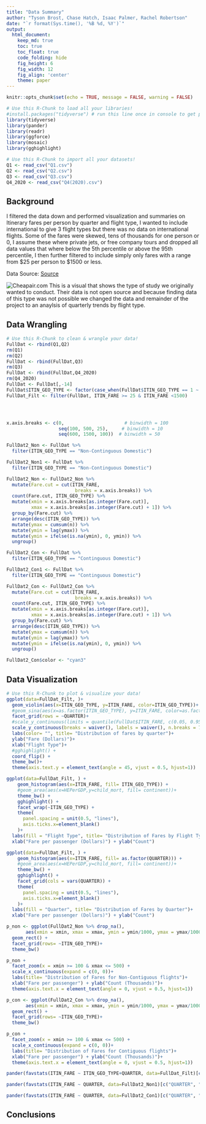 ```yaml
---
title: "Data Summary"
author: "Tyson Brost, Chase Hatch, Isaac Palmer, Rachel Robertson"
date: "`r format(Sys.time(), '%B %d, %Y')`"
output:
  html_document:  
    keep_md: true
    toc: true
    toc_float: true
    code_folding: hide
    fig_height: 6
    fig_width: 12
    fig_align: 'center'
    theme: paper
---
```


```r
knitr::opts_chunk$set(echo = TRUE, message = FALSE, warning = FALSE)
```

```r
# Use this R-Chunk to load all your libraries!
#install.packages("tidyverse") # run this line once in console to get package
library(tidyverse)
library(pander)
library(readr)
library(ggforce)
library(mosaic)
library(gghighlight)
```

```r
# Use this R-Chunk to import all your datasets!
Q1 <- read_csv("Q1.csv")
Q2 <- read_csv("Q2.csv")
Q3 <- read_csv("Q3.csv")
Q4_2020 <- read_csv("Q4(2020).csv")
```

## Background

I filtered the data down and performed visualization and summaries on Itinerary fares per person by quarter and flight type, I wanted to include international to give 3 flight types but there was no data on international flights. Some of the fares were skewed, tens of thousands for one person or 0, I assume these where private jets, or free company tours and dropped all data values that where below the 5th percentile or above the 95th percentile, I then further filtered to include simply only fares with a range from \$25 per person to \$1500 or less.

Data Source:
[Source](https://www.transtats.bts.gov/DL_SelectFields.asp?gnoyr_VQ=FKF&QO_fu146_anzr=b4vtv0%20n0q%20Qr56v0n6v10%20f748rB)

![Cheapair.com](Desired_Study.png)
This is a visual that shows the type of study we originally wanted to conduct. Their data is not open source and because finding data of this type was not possible we changed the data and remainder of the project to an anaylsis of quarterly trends by flight type.

## Data Wrangling

```r
# Use this R-Chunk to clean & wrangle your data!
FullDat <- rbind(Q1,Q2)
rm(Q1)
rm(Q2)
FullDat <- rbind(FullDat,Q3)
rm(Q3)
FullDat <- rbind(FullDat,Q4_2020)
rm(Q4_2020)
FullDat <- FullDat[,-14]
FullDat$ITIN_GEO_TYPE <- factor(case_when(FullDat$ITIN_GEO_TYPE == 1 ~ "Non-Continguous Domestic", FullDat$ITIN_GEO_TYPE == 2 ~ "Continguous Domestic"))
FullDat_Filt <- filter(FullDat, ITIN_FARE >= 25 & ITIN_FARE <1500)




x.axis.breaks <- c(0,                      # binwidth = 100
                   seq(100, 500, 25),     # binwidth = 10
                   seq(600, 1500, 100))  # binwidth = 50

FullDat2_Non <- FullDat %>%
  filter(ITIN_GEO_TYPE == "Non-Continguous Domestic")

FullDat2_Non1 <- FullDat %>%
  filter(ITIN_GEO_TYPE == "Non-Continguous Domestic")

FullDat2_Non <- FullDat2_Non %>%
  mutate(Fare.cut = cut(ITIN_FARE,
                         breaks = x.axis.breaks)) %>%
  count(Fare.cut, ITIN_GEO_TYPE) %>%
  mutate(xmin = x.axis.breaks[as.integer(Fare.cut)],
         xmax = x.axis.breaks[as.integer(Fare.cut) + 1]) %>%
  group_by(Fare.cut) %>%
  arrange(desc(ITIN_GEO_TYPE)) %>%
  mutate(ymax = cumsum(n)) %>%
  mutate(ymin = lag(ymax)) %>%
  mutate(ymin = ifelse(is.na(ymin), 0, ymin)) %>%
  ungroup()

FullDat2_Con <- FullDat %>%
  filter(ITIN_GEO_TYPE == "Continguous Domestic")

FullDat2_Con1 <- FullDat %>%
  filter(ITIN_GEO_TYPE == "Continguous Domestic")

FullDat2_Con <- FullDat2_Con %>%
  mutate(Fare.cut = cut(ITIN_FARE,
                         breaks = x.axis.breaks)) %>%
  count(Fare.cut, ITIN_GEO_TYPE) %>%
  mutate(xmin = x.axis.breaks[as.integer(Fare.cut)],
         xmax = x.axis.breaks[as.integer(Fare.cut) + 1]) %>%
  group_by(Fare.cut) %>%
  arrange(desc(ITIN_GEO_TYPE)) %>%
  mutate(ymax = cumsum(n)) %>%
  mutate(ymin = lag(ymax)) %>%
  mutate(ymin = ifelse(is.na(ymin), 0, ymin)) %>%
  ungroup()

FullDat2_Con$color <- "cyan3"
```

## Data Visualization

```r
# Use this R-Chunk to plot & visualize your data!
ggplot(data=FullDat_Filt, )+
  geom_violin(aes(x=ITIN_GEO_TYPE, y=ITIN_FARE, color=ITIN_GEO_TYPE))+
  #geom_sina(aes(x=as.factor(ITIN_GEO_TYPE), y=ITIN_FARE, color=as.factor(ITIN_GEO_TYPE)),alpha=0.15)+
  facet_grid(rows = ~QUARTER)+
  #scale_y_continuous(limits = quantile(FullDat$ITIN_FARE, c(0.05, 0.95)))+
  scale_y_continuous(breaks = waiver(), labels = waiver(), n.breaks = 7)+
  labs(color= "", title= "Distribution of fares by quarter")+ 
  ylab("Fare (Dollars)")+
  xlab("Flight Type")+
  #gghighlight() +
  coord_flip() +
  theme_bw()+
  theme(axis.text.y = element_text(angle = 45, vjust = 0.5, hjust=1))
```


```r
ggplot(data=FullDat_Filt, ) +
    geom_histogram(aes(x=ITIN_FARE, fill= ITIN_GEO_TYPE)) +
    #geom_area(aes(x=HEPerGDP,y=child_mort, fill= continent))+
    theme_bw() +
    gghighlight() +
    facet_wrap(~ITIN_GEO_TYPE) +
    theme(
      panel.spacing = unit(0.5, "lines"),
      axis.ticks.x=element_blank()
    )+ 
  labs(fill = "Flight Type", title= "Distribution of Fares by Flight Type")+ 
  xlab("Fare per passenger (Dollars)") + ylab("Count")
```

```r
ggplot(data=FullDat_Filt, ) +
    geom_histogram(aes(x=ITIN_FARE, fill= as.factor(QUARTER))) +
    #geom_area(aes(x=HEPerGDP,y=child_mort, fill= continent))+
    theme_bw() +
    gghighlight() +
    facet_grid(cols = vars(QUARTER)) +
    theme(
      panel.spacing = unit(0.5, "lines"),
      axis.ticks.x=element_blank()
    )+ 
  labs(fill = "Quarter", title= "Distribution of Fares by Quarter")+ 
  xlab("Fare per passenger (Dollars)") + ylab("Count")
```

```r
p_non <- ggplot(FullDat2_Non %>% drop_na(),
       aes(xmin = xmin, xmax = xmax, ymin = ymin/1000, ymax = ymax/1000)) +
  geom_rect() +
  facet_grid(rows= ~ITIN_GEO_TYPE)+
  theme_bw()

p_non + 
  facet_zoom(x = xmin >= 100 & xmax <= 500) +
  scale_x_continuous(expand = c(0, 0))+
  labs(title= "Distribution of Fares for Non-Contiguous flights")+ 
  xlab("Fare per passenger") + ylab("Count (Thousands)")+
  theme(axis.text.x = element_text(angle = 0, vjust = 0.5, hjust=1))
```

```r
p_con <- ggplot(FullDat2_Con %>% drop_na(),
       aes(xmin = xmin, xmax = xmax, ymin = ymin/1000, ymax = ymax/1000)) +
  geom_rect() +
  facet_grid(rows= ~ITIN_GEO_TYPE)+
  theme_bw()

p_con + 
  facet_zoom(x = xmin >= 100 & xmax <= 500) +
  scale_x_continuous(expand = c(0, 0))+
  labs(title= "Distribution of Fares for Contiguous flights")+ 
  xlab("Fare per passenger") + ylab("Count (Thousands)")+
  theme(axis.text.x = element_text(angle = 0, vjust = 0.5, hjust=1))
```


```r
pander(favstats(ITIN_FARE ~ ITIN_GEO_TYPE+QUARTER, data=FullDat_Filt)[c("ITIN_GEO_TYPE.QUARTER", "Q1","median", "mean","Q3", "sd","n")], caption= "Summary table of Fares by Flight Type per Quarter")
```


```r
pander(favstats(ITIN_FARE ~ QUARTER, data=FullDat2_Non1)[c("QUARTER", "Q1","median", "mean","Q3", "sd","n")], caption= "Summary table of Non-Contigious flight Fares by Quarter")
```


```r
pander(favstats(ITIN_FARE ~ QUARTER, data=FullDat2_Con1)[c("QUARTER", "Q1","median", "mean","Q3", "sd","n")], caption= "Summary table of Continguous flight Fares by Quarter")
```


## Conclusions
